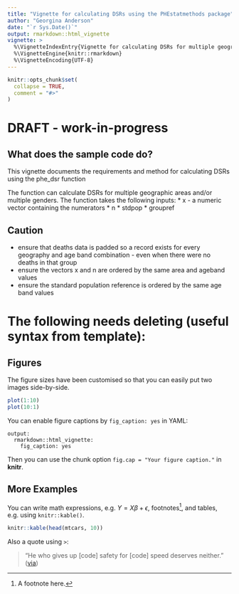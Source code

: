 ```yaml
---
title: "Vignette for calculating DSRs using the PHEstatmethods package"
author: "Georgina Anderson"
date: "`r Sys.Date()`"
output: rmarkdown::html_vignette
vignette: >
  %\VignetteIndexEntry{Vignette for calculating DSRs for multiple geographies using data from the Data Lake}
  %\VignetteEngine{knitr::rmarkdown}
  %\VignetteEncoding{UTF-8}
---
```


```r
knitr::opts_chunk$set(
  collapse = TRUE,
  comment = "#>"
)
```

# DRAFT - work-in-progress

## What does the sample code do?
This vignette documents the requirements and method for calculating DSRs using the phe_dsr function

The function can calculate DSRs for multiple geographic areas and/or multiple genders.  The function takes the following inputs:
* x - a numeric vector containing the numerators
* n 
* stdpop
* groupref


## Caution
* ensure that deaths data is padded so a record exists for every geography and age band combination - 
  even when there were no deaths in that group
* ensure the vectors x and n are ordered by the same area and ageband values
* ensure the standard population reference is ordered by the same age band values





# The following needs deleting (useful syntax from template):


## Figures

The figure sizes have been customised so that you can easily put two images side-by-side. 

```r
plot(1:10)
plot(10:1)
```

You can enable figure captions by `fig_caption: yes` in YAML:

    output:
      rmarkdown::html_vignette:
        fig_caption: yes

Then you can use the chunk option `fig.cap = "Your figure caption."` in **knitr**.

## More Examples

You can write math expressions, e.g. $Y = X\beta + \epsilon$, footnotes^[A footnote here.], and tables, e.g. using `knitr::kable()`.

```r
knitr::kable(head(mtcars, 10))
```

Also a quote using `>`:

> "He who gives up [code] safety for [code] speed deserves neither."
([via](https://twitter.com/hadleywickham/status/504368538874703872))
